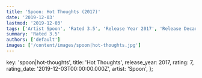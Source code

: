 ```yaml
---
title: 'Spoon: Hot Thoughts (2017)'
date: '2019-12-03'
lastmod: '2019-12-03'
tags: ['Artist Spoon', 'Rated 3.5', 'Release Year 2017', 'Release Decade 2010']
summary: 'Rated 3.5'
authors: ['default']
images: ['/content/images/spoon|hot-thoughts.jpg']
---
```


  key: 'spoon|hot-thoughts',
  title: 'Hot Thoughts',
  release_year: 2017,
  rating: 7,
  rating_date: '2019-12-03T00:00:00.000Z',
  artist: 'Spoon',
};

<MusicRating data={data} />

